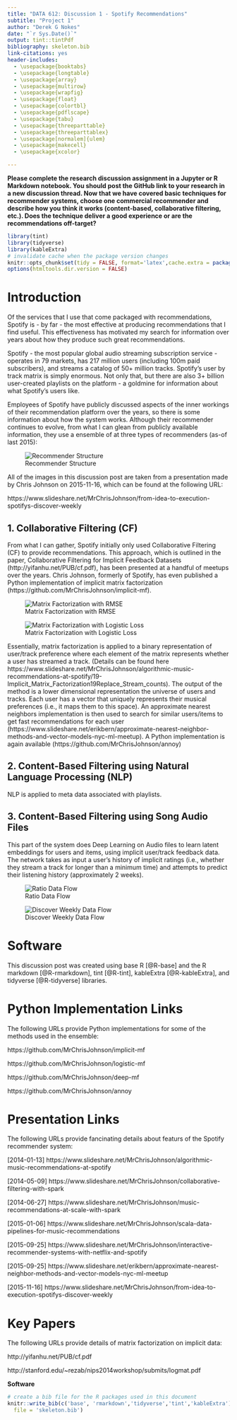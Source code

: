 ```yaml
---
title: "DATA 612: Discussion 1 - Spotify Recommendations"
subtitle: "Project 1"
author: "Derek G Nokes"
date: "`r Sys.Date()`"
output: tint::tintPdf
bibliography: skeleton.bib
link-citations: yes
header-includes: 
  - \usepackage{booktabs} 
  - \usepackage{longtable} 
  - \usepackage{array} 
  - \usepackage{multirow} 
  - \usepackage{wrapfig} 
  - \usepackage{float} 
  - \usepackage{colortbl} 
  - \usepackage{pdflscape} 
  - \usepackage{tabu} 
  - \usepackage{threeparttable} 
  - \usepackage{threeparttablex} 
  - \usepackage[normalem]{ulem} 
  - \usepackage{makecell} 
  - \usepackage{xcolor}

---
```


**Please complete the research discussion assignment in a Jupyter or R Markdown notebook. You should post the GitHub link to your research in a new discussion thread.
Now that we have covered basic techniques for recommender systems, choose one commercial recommender and describe how you think it works (content-based, collaborative filtering, etc.). Does the technique deliver a good experience or are the recommendations off-target?**

```r
library(tint)
library(tidyverse)
library(kableExtra)
# invalidate cache when the package version changes
knitr::opts_chunk$set(tidy = FALSE, format='latex',cache.extra = packageVersion('tint'))
options(htmltools.dir.version = FALSE)
```

# Introduction

Of the services that I use that come packaged with recommendations, Spotify is - by far - the most effective at producing recommendations that I find useful. This effectiveness has motivated my search for information over years about how they produce such great recommendations.

Spotify - the most popular global audio streaming subscription service - operates in 79 markets, has 217 million users (including 100m paid subscribers), and streams a catalog of 50+ million tracks. Spotify's user by track matrix is simply enormous. Not only that, but there are also 3+ billion user-created playlists on the platform - a goldmine for information about what Spotify's users like.

Employees of Spotify have publicly discussed aspects of the inner workings of their recommendation platform over the years, so there is some information about how the system works. Although their recommender continues to evolve, from what I can glean from publicly available information, they use a ensemble of at three types of recommenders (as-of last 2015):

![Recommender Structure](F:/Dropbox/github/DATA_612/DATA_612/Discussion_1/ModelStructure.PNG)

All of the images in this discussion post are taken from a presentation made by Chris Johnson on 2015-11-16, which can be found at the following URL:

https://www.slideshare.net/MrChrisJohnson/from-idea-to-execution-spotifys-discover-weekly

## 1. Collaborative Filtering (CF)

From what I can gather, Spotify initially only used Collaborative Filtering (CF) to provide recommendations. This approach, which is outlined in the paper, Collaborative Filtering for Implicit Feedback Datasets (http://yifanhu.net/PUB/cf.pdf), has been presented at a handful of meetups over the years. Chris Johnson, formerly of Spotify, has even published a Python implementation of implicit matrix factorization (https://github.com/MrChrisJohnson/implicit-mf). 

![Matrix Factorization with RMSE](F:/Dropbox/github/DATA_612/DATA_612/Discussion_1/MatrixFactorization.PNG)

![Matrix Factorization with Logistic Loss](F:/Dropbox/github/DATA_612/DATA_612/Discussion_1/LogisticLoss.PNG)

Essentially, matrix factorization is applied to a binary representation of user/track preference where each element of the matrix represents whether a user has streamed a track. (Details can be found here https://www.slideshare.net/MrChrisJohnson/algorithmic-music-recommendations-at-spotify/19-Implicit_Matrix_Factorization19Replace_Stream_counts). The output of the method is a lower dimensional representation the universe of users and tracks. Each user has a vector that uniquely represents their musical preferences (i.e., it maps them to this space).  An approximate nearest neighbors implementation is then used to search for similar users/items to get fast recommendations for each user (https://www.slideshare.net/erikbern/approximate-nearest-neighbor-methods-and-vector-models-nyc-ml-meetup). A Python implementation is again available (https://github.com/MrChrisJohnson/annoy)

## 2. Content-Based Filtering using Natural Language Processing (NLP)
NLP is applied to meta data associated with playlists.

## 3. Content-Based Filtering using Song Audio Files
This part of the system does Deep Learning on Audio files to learn latent embeddings for users and items, using implicit user/track feedback data. The network takes as input a user's history of implicit ratings (i.e., whether they stream a track for longer than a minimum time) and attempts to predict their listening history (approximately 2 weeks).

![Ratio Data Flow](F:/Dropbox/github/DATA_612/DATA_612/Discussion_1/RadioDataFlow.PNG)

![Discover Weekly Data Flow](F:/Dropbox/github/DATA_612/DATA_612/Discussion_1/DiscoverWeeklyDataFlow.PNG)

# Software

This discussion post was created using base R [@R-base] and the R markdown [@R-rmarkdown], tint [@R-tint], kableExtra [@R-kableExtra], and tidyverse [@R-tidyverse] libraries.

# Python Implementation Links

The following URLs provide Python implementations for some of the methods used in the ensemble:

https://github.com/MrChrisJohnson/implicit-mf

https://github.com/MrChrisJohnson/logistic-mf 

https://github.com/MrChrisJohnson/deep-mf

https://github.com/MrChrisJohnson/annoy

# Presentation Links

The following URLs provide fancinating details about featurs of the Spotify recommender system:

[2014-01-13] https://www.slideshare.net/MrChrisJohnson/algorithmic-music-recommendations-at-spotify

[2014-05-09] https://www.slideshare.net/MrChrisJohnson/collaborative-filtering-with-spark 

[2014-06-27] https://www.slideshare.net/MrChrisJohnson/music-recommendations-at-scale-with-spark

[2015-01-06] https://www.slideshare.net/MrChrisJohnson/scala-data-pipelines-for-music-recommendations

[2015-09-25] https://www.slideshare.net/MrChrisJohnson/interactive-recommender-systems-with-netflix-and-spotify

[2015-09-25] https://www.slideshare.net/erikbern/approximate-nearest-neighbor-methods-and-vector-models-nyc-ml-meetup

[2015-11-16] https://www.slideshare.net/MrChrisJohnson/from-idea-to-execution-spotifys-discover-weekly

# Key Papers

The following URLs provide details of matrix factorization on implicit data:

http://yifanhu.net/PUB/cf.pdf

http://stanford.edu/~rezab/nips2014workshop/submits/logmat.pdf


**Software**

```r
# create a bib file for the R packages used in this document
knitr::write_bib(c('base', 'rmarkdown','tidyverse','tint','kableExtra'),
  file = 'skeleton.bib')

```
